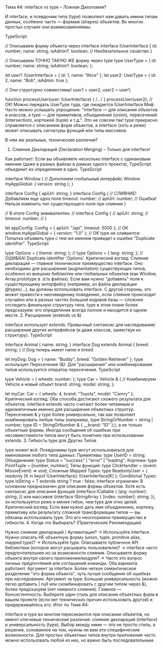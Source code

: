 Тема #4: interface vs type – Ложная Дихотомия?

И interface, и псевдоним типа (type) позволяют нам давать имена типам данных, особенно часто — формам (shapes) объектов. Во многих простых случаях они взаимозаменяемы:

TypeScript

// Описываем форму объекта через interface
interface IUserInterface {
  id: number;
  name: string;
  isAdmin?: boolean; // Необязательное свойство
}

// Описываем ТОЧНО ТАКУЮ ЖЕ форму через type
type UserType = {
  id: number;
  name: string;
  isAdmin?: boolean;
};

let user1: IUserInterface = { id: 1, name: "Alice" };
let user2: UserType = { id: 2, name: "Bob", isAdmin: true };

// Они структурно совместимы!
user1 = user2;
user2 = user1;

function processUser(user: IUserInterface) { /*...*/ }
processUser(user2); // OK! Можно передать UserType туда, где ожидается IUserInterface
Миф: Часто можно услышать упрощение: "interface — для описания объектов и классов, а type — для примитивов, объединений (union), пересечений (intersection), кортежей (tuple) и т.д.". Это не совсем так! type прекрасно справляется с описанием форм объектов, а interface (хоть и реже) может описывать сигнатуры функций или типы массивов.

В чем же реальные, технические различия?

1. Слияние Деклараций (Declaration Merging) – Только для interface!

Как работает: Если вы объявляете несколько interface с одинаковым именем (даже в разных файлах в рамках одного проекта), TypeScript объединит их определения в одно.
TypeScript

interface Window { // Дополняем глобальный интерфейс Window
  myAppGlobal: { version: string };
}

interface Config {
  apiUrl: string;
}
interface Config { // СЛИЯНИЕ! Добавляем еще одно поле
  timeout: number;
  // apiUrl: number; // Ошибка! Нельзя изменить тип существующего поля при слиянии
}

// В итоге Config эквивалентен:
// interface Config {
//   apiUrl: string;
//   timeout: number;
// }

let appConfig: Config = { apiUrl: "/api", timeout: 5000 }; // OK
window.myAppGlobal = { version: "1.0" }; // OK
type не сливаются: Попытка объявить type с тем же именем приведет к ошибке "Duplicate identifier".
TypeScript

type Options = { theme: string; };
// type Options = { lang: string; }; // ОШИБКА! Duplicate identifier 'Options'.
Критический взгляд: Слияние деклараций — главное техническое преимущество interface. Оно необходимо для расширения (augmentation) существующих типов, особенно из внешних библиотек или глобальных объектов (как Window, Array.prototype в .d.ts файлах). Если вам нужно "добавить" поля к существующему интерфейсу (например, из файла декларации @types/...), вы должны использовать interface. С другой стороны, это может привести к неочевидному поведению, если слияние происходит случайно или в разных частях большой кодовой базы — сложнее отследить финальную структуру типа. type в этом плане более предсказуем: его определение всегда полное и находится в одном месте.
2. Расширение (extends vs &)

interface использует extends: Привычный синтаксис для наследования/расширения других интерфейсов (и даже классов, заимствуя их структуру).
TypeScript

interface Animal { name: string; }
interface Dog extends Animal { breed: string; } // Dog теперь имеет name и breed

let myDog: Dog = { name: "Buddy", breed: "Golden Retriever" };
type использует Пересечение (&): Для "расширения" или комбинирования типов используется оператор пересечения.
TypeScript

type Vehicle = { wheels: number; };
type Car = Vehicle & { // Комбинируем Vehicle и новый объект
  brand: string;
  model: string;
};

let myCar: Car = { wheels: 4, brand: "Toyota", model: "Camry" };
Критический взгляд: Оба способа достигают схожего результата для объектов. interface extends часто считают более читаемым и идиоматичным именно для расширения объектных структур. Пересечение & у type более универсально, так как позволяет комбинировать любые типы (например, type StringOrNumber = string | number; type ID = StringOrNumber & { __brand: "ID" };), а не только объектные формы. Иногда сообщения об ошибках при несовместимости типов могут быть понятнее при использовании extends.
3. Гибкость type для Других Типов

type может всё: Псевдонимы type могут использоваться для именования любого типа данных:
Примитивы: type UserID = string;
Объединения: type Status = "success" | "error" | "loading";
Кортежи: type PointTuple = [number, number];
Типы функций: type ClickHandler = (event: MouseEvent) => void;
Сложные Mapped Types: type ReadonlyUser = { readonly [K in keyof IUserInterface]: IUserInterface[K] };
Conditional Types: type IsString<T> = T extends string ? true : false;
interface ограничен: В основном предназначен для описания формы объектов. Хотя есть синтаксис для описания функций (interface ICallable { (arg: number): string; }) или массивов (interface IStringArray { [index: number]: string; }), он используется реже и менее гибок, чем type для этих целей.
Критический взгляд: Если вам нужно дать имя объединению, кортежу, примитиву или результату сложной трансформации типов — вы обязаны использовать type. Это его неоспоримое преимущество в гибкости.
4. Когда что Выбирать? (Практические Рекомендации)

Нужно слияние деклараций / Аугментация? -> Используйте interface.
Нужно описать НЕ объектную форму (union, tuple, primitive alias, mapped type)? -> Используйте type.
Описываете публичное API библиотеки (которое могут расширять пользователи)? -> interface часто предпочтительнее из-за возможности слияния.
Описываете форму объекта внутри своего приложения/модуля? -> Часто это вопрос личных предпочтений или соглашений команды. Оба варианта работают.
Аргумент за interface: Более четкое семантическое разделение "это форма объекта", чуть лучше сообщения об ошибках при наследовании.
Аргумент за type: Большая универсальность (можно легко добавить | null или скомбинировать с другим типом через &), более предсказуем (нет неявного слияния).
Главное — Консистентность: Выберите один стиль для описания объектных форм в вашем проекте (если нет технических причин использовать другой) и придерживайтесь его.
Итог по Теме #4:

interface и type во многом пересекаются при описании объектов, но имеют ключевые технические различия: слияние деклараций (interface) и универсальность (type). Выбор между ними — это не просто стиль, а решение, основанное на том, нужны ли вам эти специфические возможности. Для простых объектных типов внутри приложения часто можно использовать любой из них, но важно быть последовательным.
